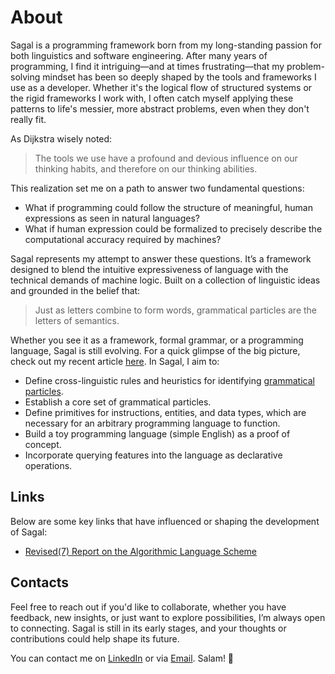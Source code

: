 # About
Sagal is a programming framework born from my long-standing passion for both linguistics and software engineering.
After many years of programming, I find it intriguing—and at times frustrating—that my problem-solving mindset has been so deeply shaped by the tools and frameworks I use as a developer.
Whether it's the logical flow of structured systems or the rigid frameworks I work with, I often catch myself applying these patterns to life's messier, more abstract problems, even when they don't really fit.

As Dijkstra wisely noted:
> The tools we use have a profound and devious influence on our thinking habits, and therefore on our thinking abilities.

This realization set me on a path to answer two fundamental questions:
- What if programming could follow the structure of meaningful, human expressions as seen in natural languages?
- What if human expression could be formalized to precisely describe the computational accuracy required by machines?

Sagal represents my attempt to answer these questions. 
It’s a framework designed to blend the intuitive expressiveness of language with the technical demands of machine logic.
Built on a collection of linguistic ideas and grounded in the belief that:
> Just as letters combine to form words, grammatical particles are the letters of semantics.

Whether you see it as a framework, formal grammar, or a programming language, Sagal is still evolving. 
For a quick glimpse of the big picture, check out my recent article [here](https://open.substack.com/pub/amoallim/p/the-grammar-of-code-a-framework-inspired?r=16dgo0&utm_campaign=post&utm_medium=web).
In Sagal, I aim to:
- Define cross-linguistic rules and heuristics for identifying [grammatical particles](https://en.wikipedia.org/wiki/Grammatical_particle).
- Establish a core set of grammatical particles.
- Define primitives for instructions, entities, and data types, which are necessary for an arbitrary programming language to function.
- Build a toy programming language (simple English) as a proof of concept.
- Incorporate querying features into the language as declarative operations.


## Links
Below are some key links that have influenced or shaping the development of Sagal:
- [Revised(7) Report on the Algorithmic Language Scheme](https://small.r7rs.org/attachment/r7rs.pdf)


## Contacts
Feel free to reach out if you'd like to collaborate, whether you have feedback, new insights, or just want to explore possibilities, I’m always open to connecting. 
Sagal is still in its early stages, and your thoughts or contributions could help shape its future.

You can contact me on [LinkedIn](https://linkedin.com/in/amoallim) or via [Email](mailto:amoallim15@gmail.com). Salam! 👋